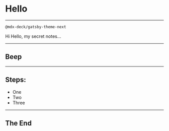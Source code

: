 
# Hello

---

`@mdx-deck/gatsby-theme-next`

<Notes>

Hi
Hello, my secret notes...

</Notes>

---

## Beep

---

## Steps:

<ul>
  <Steps>
    <li>One</li>
    <li>Two</li>
    <li>Three</li>
  </Steps>
</ul>

---

## The End
